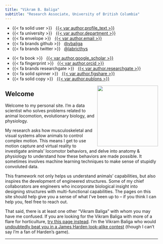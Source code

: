 ```yaml
---
title: "Vikram B. Baliga"
subtitle: "Research Associate, University of British Columbia"
---
```


::: {.grid .course-details .course-details-smaller}

::: {.g-col-5}
- {{< fa solid user >}} &nbsp; [{{< var author.profile_text >}}]({{< var author.department_profile_url >}})
- {{< fa university >}} &nbsp; [{{< var author.department >}}]({{< var author.department_url >}})
- {{< fa envelope >}} &nbsp; <a href="mailto:{{< var author.email >}}">{{< var author.email >}}</a>
- {{< fa brands github >}} &nbsp; [@vbaliga]({{< var author.github_url >}})
- {{< fa brands twitter >}} &nbsp; [@labricthys](https://www.twitter.com/{{< var author.twitter >}})
:::

::: {.g-col-5}
- {{< fa book >}} &nbsp; [{{< var author.google_scholar >}}]({{< var author.google_scholar_url >}})
- {{< fa fingerprint >}} &nbsp; [{{< var author.orcid >}}]({{< var author.orcid_url >}})
- {{< fa brands researchgate >}} &nbsp; [{{< var author.researchgate >}}]({{< var author.researchgate_url >}})
- {{< fa solid spinner >}} &nbsp; [{{< var author.figshare >}}]({{< var author.figshare_url >}})
- {{< fa solid copy >}} &nbsp; [{{< var author.publons >}}]({{< var author.publons_url >}})
:::

:::

![](images/vikram_baliga.jpg){fig-alt="Vikram B. Baliga" style="float:right;" width="200"} 

## Welcome

Welcome to my personal site. I'm a data scientist who solves problems related to animal locomotion, evolutionary biology, and physiology. 

My research asks how musculoskeletal and visual systems allow animals to control complex motion. This means I get to use motion capture and virtual reality to investigate animals' locomotor behaviors, and delve into anatomy & physiology to understand how these behaviors are made possible. It sometimes involves machine learning techniques to make sense of stupidly convoluted data.

This framework not only helps us understand animals' capabilities, but also inspires the development of engineered structures. Some of my chief collaborators are engineers who incorporate biological insight into designing structures with multi-functional capabilities. The pages on this site should help give you a sense of what I've been up to -- if you think I can help you, feel free to reach out.

That said, there is at least one other "Vikram Baliga" with whom you may have me confused. If you are looking for the Vikram Baliga with more of a flare for horticulture, [try this page instead](https://www.podchaser.com/creators/vikram-baliga-107a4YrAy8). I'm the Vikram Baliga who would [undoubtedly beat you in a James Harden look-alike contest](/images/James-Harden.jpg) (though I can't say I'm a fan of Harden's game).

------------------------------------------------------------------------
